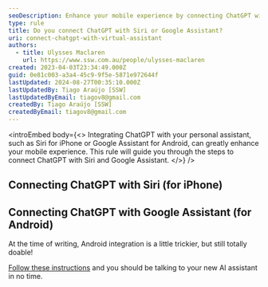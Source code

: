 ```yaml
---
seoDescription: Enhance your mobile experience by connecting ChatGPT with Siri or Google Assistant!
type: rule
title: Do you connect ChatGPT with Siri or Google Assistant?
uri: connect-chatgpt-with-virtual-assistant
authors:
  - title: Ulysses Maclaren
    url: https://www.ssw.com.au/people/ulysses-maclaren
created: 2023-04-03T23:34:49.000Z
guid: 0e81c003-a3a4-45c9-9f5e-5871e972644f
lastUpdated: 2024-08-27T00:35:10.000Z
lastUpdatedBy: Tiago Araújo [SSW]
lastUpdatedByEmail: tiagov8@gmail.com
createdBy: Tiago Araújo [SSW]
createdByEmail: tiagov8@gmail.com
---
```


<introEmbed
  body={<>
Integrating ChatGPT with your personal assistant, such as Siri for iPhone or Google Assistant for Android, can greatly enhance your mobile experience. This rule will guide you through the steps to connect ChatGPT with Siri and Google Assistant.
  </>}
/>
## Connecting ChatGPT with Siri (for iPhone)

<youtubeEmbed url="https://www.youtube.com/watch?v=nnU9taPEEe4" description="Video: Siri is AWESOME when combined with ChatGPT! (I'll show you how!) (12 min)" />

## Connecting ChatGPT with Google Assistant (for Android)

At the time of writing, Android integration is a little trickier, but still totally doable!

[Follow these instructions](https://www.howtogeek.com/882019/how-to-use-chatgpt-like-google-assistant-on-android/) and you should be talking to your new AI assistant in no time.
